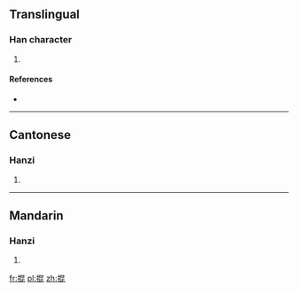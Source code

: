 ==Translingual==

===Han character===
{{Han char|rn=64|rad=手|as=08|sn=11|four=56011|canj=QAPP|ids=⿰扌昆}}

# {{defn|Han|sort=手08}}

====References====
* {{Han ref|kx=0437.070|dkj=12249|hdz=31896.070|uh=638D|ud=25485|bh=D5A5|bd=54693}}

----

==Cantonese==

===Hanzi===
{{yue-hanzi|jyut=[[gwan2]], [[wan6]]|y=gwan2, wan6}}

# {{defn|lang=yue|sort=手08}}

----

==Mandarin==

===Hanzi===
{{cmn-hanzi|pin=[[hùn]] ([[hun4]])|wg=hun<sup>4</sup>}}

# {{defn|lang=cmn|sort=手08}}

[[fr:掍]]
[[pl:掍]]
[[zh:掍]]
